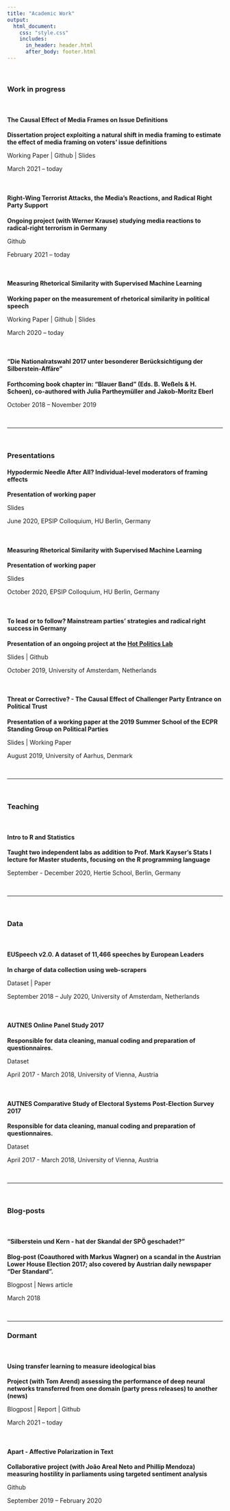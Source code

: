 ```yaml
---
title: "Academic Work"
output:
  html_document:
    css: "style.css"
    includes:
      in_header: header.html
      after_body: footer.html
---
```

<!-- # {.tabset .tabset-fade} -->

<head>
<title>Nicolai Berk - Political Science and Data Analysis | Academic Work</title>
<meta name="description" content="These are some of the projects, papers, presentations, datasets, and other stuff I have been working on in the past.">
</head>


<div class = "col-md-8" margin = "auto">

<br>

### Work in progress

<br>


#### The Causal Effect of Media Frames on Issue Definitions
**Dissertation project exploiting a natural shift in media framing to estimate the effect of media framing on voters' issue definitions**

Working Paper <a href="https://raw.githubusercontent.com/nicolaiberk/bild/main/paper/Berk_Bild_Draft210531.pdf" class = "fa fa-file" title = "Paper" ></a> | 
Github <a href="https://github.com/nicolaiberk/bild" class="fa fa-github" title = "GitHub"></a> |
Slides <a href="https://raw.githubusercontent.com/nicolaiberk/bild/main/pres/Presentation_20210503.pdf"   class = "fa fa-image" title = "Slides" ></a>
  

March 2021 -- today



<br>


#### Right-Wing Terrorist Attacks, the Media’s Reactions, and Radical Right Party Support
**Ongoing project (with Werner Krause) studying media reactions to radical-right terrorism in Germany**

Github <a href="https://github.com/nicolaiberk/_rrpviol_med" class="fa fa-github" title = "GitHub"></a>

February 2021 -- today


<br>



#### Measuring Rhetorical Similarity with Supervised Machine Learning 
**Working paper on the measurement of rhetorical similarity in political speech**

Working Paper <a href="https://github.com/nicolaiberk/SMLSE/raw/master/main.pdf" class = "fa fa-file" title = "Paper" ></a> | 
Github <a href="https://github.com/nicolaiberk/SMLSE" class="fa fa-github" title = "GitHub"></a> | 
Slides <a href="https://www.dropbox.com/s/5zo85ak86hkujl0/Draft141020%20%281%29.pdf?dl=0"   class = "fa fa-image" title = "Slides" ></a>
  

March 2020 -- today

<br>

#### "Die Nationalratswahl 2017 unter besonderer Berücksichtigung der Silberstein-Affäre"
**Forthcoming book chapter in: "Blauer Band" (Eds. B. Weßels \& H. Schoen), co-authored with Julia Partheymüller and Jakob-Moritz Eberl**

October 2018 -- November 2019

<br>

***

<br>

### Presentations

#### Hypodermic Needle After All? Individual-level moderators of framing effects
**Presentation of working paper**

Slides <a href="https://raw.githubusercontent.com/nicolaiberk/bild/main/pres/Presentation_20210503.pdf"   class = "fa fa-image" title = "Slides" ></a>
  

June 2020, EPSIP Colloquium, HU Berlin, Germany



<br>


#### Measuring Rhetorical Similarity with Supervised Machine Learning
**Presentation of working paper**

Slides <a href="https://www.dropbox.com/s/5zo85ak86hkujl0/Draft141020%20%281%29.pdf?dl=0"   class = "fa fa-image" title = "Slides" ></a>

October 2020, EPSIP Colloquium, HU Berlin, Germany

<br>

#### To lead or to follow? Mainstream parties’ strategies and radical right success in Germany
**Presentation of an ongoing project at the [Hot Politics Lab](http://www.hotpolitics.eu/)**

Slides <a href="https://www.dropbox.com/s/xyupoug7rje3n16/To_lead_or_to_follow.pdf?dl=0"  class = "fa fa-image" title = "Slides"></a> | Github <a href="github.com/nicolaiberk/ImEm" class = "fa fa-github" title = "GitHub"></a>

October 2019, University of Amsterdam, Netherlands

<br>

#### Threat or Corrective? - The Causal Effect of Challenger Party Entrance on Political Trust
**Presentation of a working paper at the 2019 Summer School of the ECPR Standing Group on Political Parties**

Slides <a href = "https://www.dropbox.com/s/krah2hbtidgc623/Challenger_Parties_and_Political_Trust__Presentation_for_ECPR_SG_Political_Parties_Summer_School%20%2811%29.pdf?dl=0"  class = "fa fa-image" title = "Slides"></a> | Working Paper <a href = "https://www.dropbox.com/s/6qp8nyr0dfriuwz/Berk_ThreatOrCorrective_WP.pdf?dl=0" class = "fa fa-file" title = "Paper"></a>

August 2019, University of Aarhus, Denmark

<br>

***

<br>

### Teaching

<br>

#### Intro to R and Statistics
**Taught two independent labs as addition to Prof. Mark Kayser's Stats I lecture for Master students, focusing on the R programming language**

September - December 2020, Hertie School, Berlin, Germany

<br>

***

<br>

### Data

<br>

#### EUSpeech v2.0. A dataset of 11,466 speeches by European Leaders
**In charge of data collection using web-scrapers**

Dataset <a href = "https://osf.io/c79ha/" class = "fa fa-database" title = "Dataset"></a> | Paper
<a href = "https://osf.io/preprints/socarxiv/a4uyw/" class = "fa fa-file" title = "Paper"></a>

September 2018 -- July 2020, University of Amsterdam, Netherlands

<br>

#### AUTNES Online Panel Study 2017
**Responsible for data cleaning, manual coding and preparation of questionnaires.**

Dataset <a href = "https://data.aussda.at/dataset.xhtml?persistentId=doi:10.11587/I7QIYJ" class = "fa fa-database" title = "Dataset"></a>

April 2017 - March 2018, University of Vienna, Austria

<br>

#### AUTNES Comparative Study of Electoral Systems Post-Election Survey 2017
**Responsible for data cleaning, manual coding and preparation of questionnaires.**

Dataset <a href = "https://data.aussda.at/dataset.xhtml?persistentId=doi:10.11587/GDBBPJ" class = "fa fa-database" title = "Dataset"></a>

April 2017 - March 2018, University of Vienna, Austria

<br>

***

<br>

### Blog-posts

<br>

#### “Silberstein und Kern - hat der Skandal der SPÖ geschadet?”
**Blog-post (Coauthored with Markus Wagner) on a scandal in the Austrian Lower House Election 2017; also covered by Austrian daily newspaper “Der Standard”.**

Blogpost <a href = "https://viecer.univie.ac.at/blog/detail/news/silberstein-und-kern-hat-der-skandal-der-spoe-geschadet/?cHash=d87f628d8c10b27c101d3ffb1dbe240f&tx_news_pi15Baction5D=detail&tx_news_pi15Bcontroller5D=News" class = "fa fa-desktop" title = "Blogpost"></a> | News article <a href = "https://derstandard.at/2000076132168/Causa-Silberstein-schadete-SPOe-viel-weniger-als-vermutet" class = "fa fa-newspaper-o" title =  "Newspaper Article"></a>

March 2018

<br>

***

### Dormant


<br>

#### Using transfer learning to measure ideological bias
**Project (with Tom Arend) assessing the performance of deep neural networks transferred from one domain (party press releases) to another (news)**

Blogpost <a href = "nlpdl_project.html" class = "fa fa-desktop" title = "Blogpost"></a> | Report <a href="https://raw.githubusercontent.com/nicolaiberk/nlpdl_project/main/reports/final-report-latex/final-report.pdf" class = "fa fa-file" title = "Paper" ></a> | Github <a href="https://github.com/nicolaiberk/nlpdl_project" class="fa fa-github" title = "GitHub"></a>
  

March 2021 -- today



<br>



#### Apart - Affective Polarization in Text
**Collaborative project (with João Areal Neto and Phillip Mendoza) measuring hostility in parliaments using targeted sentiment analysis**

Github <a href="https://github.com/nicolaiberk/Apart" class="fa fa-github" title = "GitHub"></a>

September 2019 -- February 2020 



</div>

